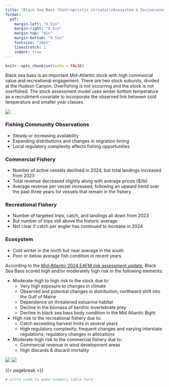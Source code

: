 ```yaml
---
title: "Black Sea Bass (Centropristis striata)\nEcosystem & Socioeconomic Profile Report Card"
format: 
  pdf:
    margin-left: "0.5in"
    margin-right: "0.5in"
    margin-top: "0in"
    margin-bottom: "0.5in"
    fontsize: "10pt"
    linestretch: 1
    indent: true
---
```

```r
knitr::opts_chunk$set(echo = FALSE)

``` 

\vspace{-2.5cm}
\setlength{\parskip}{0pt}

\centering
\large \textbf{Spring 2024}
\vspace{0.25cm}

\raggedright
\normalsize
Black sea bass is an important Mid-Atlantic stock with high commercial value and recreational engagement. There are two stock subunits, divided at the Hudson Canyon. Overfishing is not occurring and the stock is not overfished. The stock assessment model uses winter bottom temperature as a recruitment covariate to incorporate the observed link between cold temperature and smaller year classes.

:::: {layout="[ [0.4, 0.025, 0.575], [1], [0.575, 0.025, 0.4]] "}

::: {}
![](`r here::here("images/bsb_map.png")`)
:::

::: {}
\hfill
:::

::: {}
\centering
\large \textbf{2024 in Review}
\vspace{-0.25cm}

\raggedright
\normalsize
### Fishing Community Observations
- Steady or increasing availability 
- Expanding distributions and changes in migration timing
- Local regulatory complexity affects fishing opportunities
\vspace{-0.4cm}

### Commercial Fishery
- Number of active vessels declined in 2024, but total landings increased from 2023 
- Total revenue decreased slightly along with average prices ($/lb)
- Average revenue per vessel increased, following an upward trend over the past three years for vessels that remain in the fishery
\vspace{-0.4cm}

### Recreational Fishery
- Number of targeted trips, catch, and landings all down from 2023
- But number of trips still above the historic average 
- Not clear if catch per angler has continued to increase in 2024
\vspace{-0.4cm}

### Ecosystem
- Cold winter in the north but near average in the south
- Poor or below average fish condition in recent years
:::

::: {}
\vspace{0.5cm}
\centering
\large \textbf{Key Points from the Mid-Atlantic Risk Assessment}
\vspace{0.25cm}
:::

::: {}
\vspace{-3cm}
\raggedright
\normalsize
According to the [Mid-Atlantic 2024 EAFM risk assessment update](https://static1.squarespace.com/static/511cdc7fe4b00307a2628ac6/t/6747560a3cf66936045e5547/1732728332670/05_EAFM+Risk+Assessment.pdf), Black Sea Bass scored high and/or moderately high risk in the following elements:

\setlength{\itemsep}{1pt}
\setlength{\parskip}{1pt}
\setlength{\parsep}{1pt}
- Moderate-high to high risk to the stock due to:
  - Very high exposure to changes in climate 
  - Observed and potential changes in distribution; northward shift into the Gulf of Maine
  - Dependence on threatened estuarine habitat
  - Decline in the biomass of benthic invertebrate prey 
  - Decline in black sea bass body condition in the Mid Atlantic Bight
- High risk to the recreational fishery due to:
  - Catch exceeding harvest limits in several years
  - High regulatory complexity; frequent changes and varying interstate regulations; regulatory changes in allocations
- Moderate-high risk to the commercial fishery due to:
  - Commercial revenue in wind development areas 
  - High discards & discard mortality

:::

::: {}
\hfill
:::

::: {}
![](`r here::here("images/condition.jpg")`)
![](`r here::here("images/chart.png")`)
:::

::::

{{< pagebreak >}}

```r
# write code to make summary table here
```



